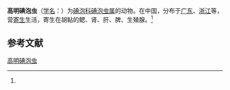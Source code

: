 {{Speciesbox
| name = 高明碘泡虫
| status = 
| status_system = 
| image = 
| genus = Myxobolus
| species = koumingensis
| authority = (Chen, 1998)<ref name='id9413'>{{cite web| url =http://www.bioinfo.cn/db05/BjdwSpecies.php?action=view&id=9413| title =高明碘泡虫| work =《中国动物物种编目数据库》| publisher =中国科学院微生物研究所| author =中国科学院动物研究所| accessdate =2009-04-16| deadurl =yes| archiveurl =https://web.archive.org/web/20160305105623/http://www.bioinfo.cn/db05/BjdwSpecies.php?action=view&id=9413| archivedate =2016-03-05}}</ref>
}}

'''高明碘泡虫'''（[[学名|学名]]：{{lang|la|''Myxobolus koumingensis''}}）为[[碘泡科|碘泡科]][[碘泡虫属|碘泡虫属]]的动物。在中国，分布于[[广东|广东]]、[[浙江|浙江]]等，营[[寄生|寄生]]生活，寄生在胡鲇的鳃、肾、肝、脾、生殖腺。<ref name='id9413'/>

== 参考文献 ==
{{reflist}}

{{Wikispecies|Myxobolus koumingensis}}

[[Category:碘泡虫属|高明碘泡虫]]


{{Cnidarian-stub}}